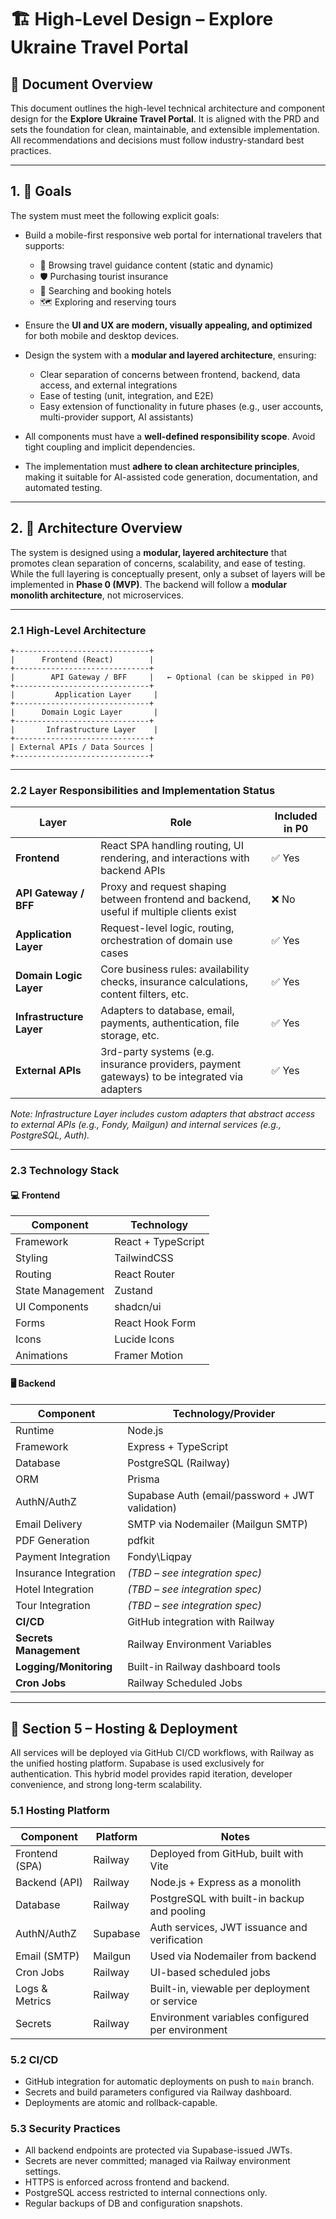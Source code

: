 # 🏗 High-Level Design – Explore Ukraine Travel Portal

## 📌 Document Overview

This document outlines the high-level technical architecture and component design for the **Explore Ukraine Travel Portal**. It is aligned with the PRD and sets the foundation for clean, maintainable, and extensible implementation. All recommendations and decisions must follow industry-standard best practices.

---

## 1. 🎯 Goals

The system must meet the following explicit goals:

- Build a mobile-first responsive web portal for international travelers that supports:
  - 📖 Browsing travel guidance content (static and dynamic)
  - 🛡 Purchasing tourist insurance
  - 🏨 Searching and booking hotels
  - 🗺 Exploring and reserving tours

- Ensure the **UI and UX are modern, visually appealing, and optimized** for both mobile and desktop devices.

- Design the system with a **modular and layered architecture**, ensuring:
  - Clear separation of concerns between frontend, backend, data access, and external integrations
  - Ease of testing (unit, integration, and E2E)
  - Easy extension of functionality in future phases (e.g., user accounts, multi-provider support, AI assistants)

- All components must have a **well-defined responsibility scope**. Avoid tight coupling and implicit dependencies.

- The implementation must **adhere to clean architecture principles**, making it suitable for AI-assisted code generation, documentation, and automated testing.

---

## 2. 🧱 Architecture Overview

The system is designed using a **modular, layered architecture** that promotes clean separation of concerns, scalability, and ease of testing. While the full layering is conceptually present, only a subset of layers will be implemented in **Phase 0 (MVP)**. The backend will follow a **modular monolith architecture**, not microservices.

---

### 2.1 High-Level Architecture

```
+------------------------------+
|      Frontend (React)        |
+------------------------------+
|        API Gateway / BFF     |   ← Optional (can be skipped in P0)
+------------------------------+
|         Application Layer     |
+------------------------------+
|      Domain Logic Layer       |
+------------------------------+
|       Infrastructure Layer    |
+------------------------------+
| External APIs / Data Sources |
+------------------------------+
```

---

### 2.2 Layer Responsibilities and Implementation Status

| Layer                     | Role                                                                                             | Included in P0 |
|---------------------------|--------------------------------------------------------------------------------------------------|----------------|
| **Frontend**              | React SPA handling routing, UI rendering, and interactions with backend APIs                    | ✅ Yes         |
| **API Gateway / BFF**     | Proxy and request shaping between frontend and backend, useful if multiple clients exist         | ❌ No          |
| **Application Layer**     | Request-level logic, routing, orchestration of domain use cases                                  | ✅ Yes         |
| **Domain Logic Layer**    | Core business rules: availability checks, insurance calculations, content filters, etc.          | ✅ Yes         |
| **Infrastructure Layer**  | Adapters to database, email, payments, authentication, file storage, etc.                        | ✅ Yes         |
| **External APIs**         | 3rd-party systems (e.g. insurance providers, payment gateways) to be integrated via adapters     | ✅ Yes         |

_Note: Infrastructure Layer includes custom adapters that abstract access to external APIs (e.g., Fondy, Mailgun) and internal services (e.g., PostgreSQL, Auth)._

---

### 2.3 Technology Stack

#### 💻 Frontend

| Component         | Technology           |
|-------------------|----------------------|
| Framework         | React + TypeScript   |
| Styling           | TailwindCSS          |
| Routing           | React Router         |
| State Management  | Zustand              |
| UI Components     | shadcn/ui            |
| Forms             | React Hook Form      |
| Icons             | Lucide Icons         |
| Animations        | Framer Motion        |

#### 🖥 Backend

| Component             | Technology/Provider                    |
|------------------------|----------------------------------------|
| Runtime               | Node.js                                |
| Framework             | Express + TypeScript                   |
| Database              | PostgreSQL (Railway)                             |
| ORM                   | Prisma                                 |
| AuthN/AuthZ           | Supabase Auth (email/password + JWT validation) |
| Email Delivery        | SMTP via Nodemailer (Mailgun SMTP)     |
| PDF Generation        | pdfkit                                 |
| Payment Integration   | Fondy\Liqpay                                  |
| Insurance Integration | *(TBD – see integration spec)*    |
| Hotel Integration     | *(TBD – see integration spec)*         |
| Tour Integration      | *(TBD – see integration spec)*         |
| **CI/CD**            | GitHub integration with Railway                |
| **Secrets Management** | Railway Environment Variables                |
| **Logging/Monitoring** | Built-in Railway dashboard tools            |
| **Cron Jobs**        | Railway Scheduled Jobs  

---


## 🚀 Section 5 – Hosting & Deployment

All services will be deployed via GitHub CI/CD workflows, with Railway as the unified hosting platform. Supabase is used exclusively for authentication. This hybrid model provides rapid iteration, developer convenience, and strong long-term scalability.

### 5.1 Hosting Platform

| Component         | Platform   | Notes                                             |
|------------------|------------|---------------------------------------------------|
| Frontend (SPA)   | Railway    | Deployed from GitHub, built with Vite             |
| Backend (API)    | Railway    | Node.js + Express as a monolith                   |
| Database         | Railway    | PostgreSQL with built-in backup and pooling       |
| AuthN/AuthZ      | Supabase   | Auth services, JWT issuance and verification      |
| Email (SMTP)     | Mailgun    | Used via Nodemailer from backend                  |
| Cron Jobs        | Railway    | UI-based scheduled jobs                           |
| Logs & Metrics   | Railway    | Built-in, viewable per deployment or service      |
| Secrets          | Railway    | Environment variables configured per environment  |

### 5.2 CI/CD

- GitHub integration for automatic deployments on push to `main` branch.
- Secrets and build parameters configured via Railway dashboard.
- Deployments are atomic and rollback-capable.

### 5.3 Security Practices

- All backend endpoints are protected via Supabase-issued JWTs.
- Secrets are never committed; managed via Railway environment settings.
- HTTPS is enforced across frontend and backend.
- PostgreSQL access restricted to internal connections only.
- Regular backups of DB and configuration snapshots.


